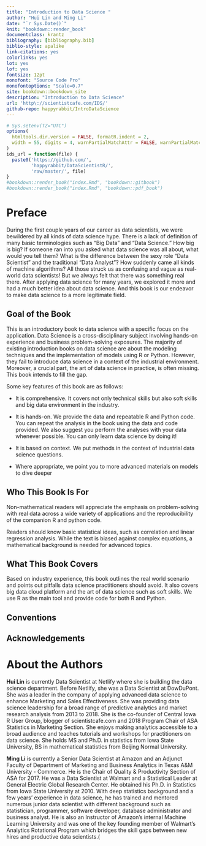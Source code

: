 ```yaml
--- 
title: "Introduction to Data Science "
author: "Hui Lin and Ming Li"
date: "`r Sys.Date()`"
knit: "bookdown::render_book"
documentclass: krantz
bibliography: [bibliography.bib]
biblio-style: apalike
link-citations: yes
colorlinks: yes
lot: yes
lof: yes
fontsize: 12pt
monofont: "Source Code Pro"
monofontoptions: "Scale=0.7"
site: bookdown::bookdown_site
description: "Introduction to Data Science"
url: 'http\://scientistcafe.com/IDS/'
github-repo: happyrabbit/IntroDataScience
---
```


```r
# Sys.setenv(TZ="UTC")
options(
  htmltools.dir.version = FALSE, formatR.indent = 2,
  width = 55, digits = 4, warnPartialMatchAttr = FALSE, warnPartialMatchDollar = FALSE
)
ids_url = function(file) {
  paste0('https://github.com/',
         'happyrabbit/DataScientistR/',
         'raw/master/', file)
}
#bookdown::render_book("index.Rmd", "bookdown::gitbook")
#bookdown::render_book("index.Rmd", "bookdown::pdf_book")
```

# Preface{-}

During the first couple years of our career as data scientists, we were bewildered by all kinds of data science hype. There is a lack of definition of many basic terminologies such as "Big Data" and "Data Science."  How big is big?  If someone ran into you asked what data science was all about, what would you tell them?  What is the difference between the sexy role "Data Scientist" and the traditional "Data Analyst"? How suddenly came all kinds of machine algorithms? All those struck us as confusing and vague as real-world data scientists!  But we always felt that there was something real there. After applying data science for many years, we explored it more and had a much better idea about data science. And this book is our endeavor to make data science to a more legitimate field. 

## Goal of the Book {-}

This is an introductory book to data science with a specific focus on the application. Data Science is a cross-disciplinary subject involving hands-on experience and business problem-solving exposures. The majority of existing introduction books on data science are about the modeling techniques and the implementation of models using R or Python. However, they fail to introduce data science in a context of the industrial environment. Moreover, a crucial part, the art of data science in practice, is often missing. This book intends to fill the gap. 

Some key features of this book are as follows:

- It is comprehensive. It covers not only technical skills but also soft skills and big data environment in the industry.

- It is hands-on. We provide the data and repeatable R and Python code. You can repeat the analysis in the book using the data and code provided. We also suggest you perform the analyses with your data whenever possible. You can only learn data science by doing it!

- It is based on context. We put methods in the context of industrial data science questions. 

- Where appropriate, we point you to more advanced materials on models to dive deeper

## Who This Book Is For {-}

Non-mathematical readers will appreciate the emphasis on problem-solving with real data across a wide variety of applications and the reproducibility of the companion R and python code.

Readers should know basic statistical ideas, such as correlation and linear regression analysis. While the text is biased against complex equations, a mathematical background is needed for advanced topics.

## What This Book Covers {-}

Based on industry experience, this book outlines the real world scenario and points out pitfalls data science practitioners should avoid. It also covers big data cloud platform and the art of data science such as soft skills. We use R as the main tool and provide code for both R and Python.

## Conventions {-}

## Acknowledgements  {-}

# About the Authors {-}

**Hui Lin** is currently Data Scientist at Netlify where she is building the data science department. Before Netlify, she was a Data Scientist at DowDuPont. She was a leader in the company of applying advanced data science to enhance Marketing and Sales Effectiveness. She was providing data science leadership for a broad range of predictive analytics and market research analysis from 2013 to 2018. She is the co-founder of Central Iowa R User Group, blogger of scientistcafe.com and 2018 Program Chair of ASA Statistics in Marketing Section. She enjoys making analytics accessible to a broad audience and teaches tutorials and workshops for practitioners on data science. She holds MS and Ph.D. in statistics from Iowa State University, BS in mathematical statistics from Beijing Normal University.

**Ming Li** is currently a Senior Data Scientist at Amazon and an Adjunct Faculty of Department of Marketing and Business Analytics in Texas A&M University - Commerce. He is the Chair of Quality & Productivity Section of ASA for 2017. He was a Data Scientist at Walmart and a Statistical Leader at General Electric Global Research Center. He obtained his Ph.D. in Statistics from Iowa State University at 2010. With deep statistics background and a few years’ experience in data science, he has trained and mentored numerous junior data scientist with different background such as statistician, programmer, software developer, database administrator and business analyst. He is also an Instructor of Amazon’s internal Machine Learning University and was one of the key founding member of Walmart’s Analytics Rotational Program which bridges the skill gaps between new hires and productive data scientists.(
